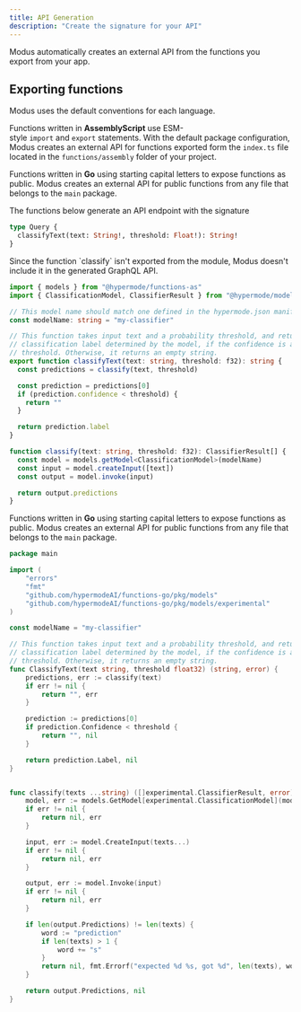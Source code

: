 ```yaml
---
title: API Generation
description: "Create the signature for your API"
---
```


Modus automatically creates an external API from the functions you export from your app.

## Exporting functions

Modus uses the default conventions for each language.

Functions written in **AssemblyScript** use ESM-style `import` and `export` statements. With the default package
configuration, Modus creates an external API for functions exported form the `index.ts` file located in the
`functions/assembly` folder of your project.

Functions written in **Go** using starting capital letters to expose functions as public. Modus creates an external API
for public functions from any file that belongs to the `main` package.

The functions below generate an API endpoint with the signature

```graphql
type Query {
  classifyText(text: String!, threshold: Float!): String!
}
```

<Info>
  Since the function `classify` isn't exported from the module, Modus doesn't include it in the generated GraphQL API.
</Info>

<CodeGroup>

```ts AssemblyScript
import { models } from "@hypermode/functions-as"
import { ClassificationModel, ClassifierResult } from "@hypermode/models-as/models/experimental/classification"

// This model name should match one defined in the hypermode.json manifest file.
const modelName: string = "my-classifier"

// This function takes input text and a probability threshold, and returns the
// classification label determined by the model, if the confidence is above the
// threshold. Otherwise, it returns an empty string.
export function classifyText(text: string, threshold: f32): string {
  const predictions = classify(text, threshold)

  const prediction = predictions[0]
  if (prediction.confidence < threshold) {
    return ""
  }

  return prediction.label
}

function classify(text: string, threshold: f32): ClassifierResult[] {
  const model = models.getModel<ClassificationModel>(modelName)
  const input = model.createInput([text])
  const output = model.invoke(input)

  return output.predictions
}
```

Functions written in **Go** using starting capital letters to expose functions as public. Modus creates an external API
for public functions from any file that belongs to the `main` package.

```go
package main

import (
	"errors"
	"fmt"
	"github.com/hypermodeAI/functions-go/pkg/models"
	"github.com/hypermodeAI/functions-go/pkg/models/experimental"
)

const modelName = "my-classifier"

// This function takes input text and a probability threshold, and returns the
// classification label determined by the model, if the confidence is above the
// threshold. Otherwise, it returns an empty string.
func ClassifyText(text string, threshold float32) (string, error) {
	predictions, err := classify(text)
	if err != nil {
		return "", err
	}

	prediction := predictions[0]
	if prediction.Confidence < threshold {
		return "", nil
	}

	return prediction.Label, nil
}


func classify(texts ...string) ([]experimental.ClassifierResult, error) {
	model, err := models.GetModel[experimental.ClassificationModel](modelName)
	if err != nil {
		return nil, err
	}

	input, err := model.CreateInput(texts...)
	if err != nil {
		return nil, err
	}

	output, err := model.Invoke(input)
	if err != nil {
		return nil, err
	}

	if len(output.Predictions) != len(texts) {
		word := "prediction"
		if len(texts) > 1 {
			word += "s"
		}
		return nil, fmt.Errorf("expected %d %s, got %d", len(texts), word, len(output.Predictions))
	}

	return output.Predictions, nil
}
```

</CodeGroup>
